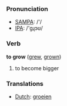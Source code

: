 === Pronunciation ===
*[[w:SAMPA|SAMPA]]: /'/
*[[w:IPA|IPA]]: /'gɻɔʊ/

=== Verb ===

'''to grow''' ([[grew]], [[grown]])

# to become bigger

=== Translations ===
*[[Dutch]]: [[groeien]]